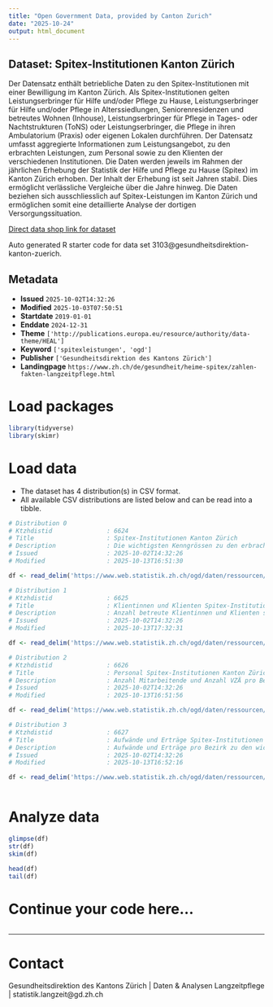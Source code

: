 ```yaml
---
title: "Open Government Data, provided by Canton Zurich"
date: "2025-10-24"
output: html_document
---
```


## Dataset: Spitex-Institutionen Kanton Zürich

Der Datensatz enthält betriebliche Daten zu den Spitex-Institutionen mit einer Bewilligung im Kanton Zürich. Als Spitex-Institutionen gelten Leistungserbringer für Hilfe und/oder Pflege zu Hause, Leistungserbringer für Hilfe und/oder Pflege in Alterssiedlungen, Seniorenresidenzen und betreutes Wohnen (Inhouse), Leistungserbringer für Pflege in Tages- oder Nachtstrukturen (ToNS) oder Leistungserbringer, die Pflege in ihren Ambulatorium (Praxis) oder eigenen Lokalen durchführen.
Der Datensatz umfasst aggregierte Informationen zum Leistungsangebot, zu den erbrachten Leistungen, zum Personal sowie zu den Klienten der verschiedenen Institutionen. Die Daten werden jeweils im Rahmen der jährlichen Erhebung der Statistik der Hilfe und Pflege zu Hause (Spitex) im Kanton Zürich erhoben. Der Inhalt der Erhebung ist seit Jahren stabil. Dies ermöglicht verlässliche Vergleiche über die Jahre hinweg. 
Die Daten beziehen sich ausschliesslich auf Spitex-Leistungen im Kanton Zürich und ermöglichen somit eine detaillierte Analyse der dortigen Versorgungssituation.

[Direct data shop link for dataset](https://www.zh.ch/de/politik-staat/statistik-daten/datenkatalog.html#/datasets/3103@gesundheitsdirektion-kanton-zuerich)

Auto generated R starter code for data set 3103@gesundheitsdirektion-kanton-zuerich.

## Metadata

- **Issued** `2025-10-02T14:32:26`
- **Modified** `2025-10-03T07:50:51`
- **Startdate** `2019-01-01`
- **Enddate** `2024-12-31`
- **Theme** `['http://publications.europa.eu/resource/authority/data-theme/HEAL']`
- **Keyword** `['spitexleistungen', 'ogd']`
- **Publisher** `['Gesundheitsdirektion des Kantons Zürich']`
- **Landingpage** `https://www.zh.ch/de/gesundheit/heime-spitex/zahlen-fakten-langzeitpflege.html`


# Load packages

```r

library(tidyverse)
library(skimr)

```

# Load data

-   The dataset has 4 distribution(s) in CSV format.
-   All available CSV distributions are listed below and can be read into a tibble.

```r

# Distribution 0
# Ktzhdistid               : 6624
# Title                    : Spitex-Institutionen Kanton Zürich
# Description              : Die wichtigsten Kenngrössen zu den erbrachten Leistungen und Kosten pro Spitex-Institution. Detailbeschreibung zu den einzelnen Variablen siehe separate Datei im Datensatz: https://www.web.statistik.zh.ch/ogd/daten/ressourcen/KTZH_00003103_00006623.txt
# Issued                   : 2025-10-02T14:32:26
# Modified                 : 2025-10-13T16:51:30

df <- read_delim('https://www.web.statistik.zh.ch/ogd/daten/ressourcen/KTZH_00003103_00006624.csv')

# Distribution 1
# Ktzhdistid               : 6625
# Title                    : Klientinnen und Klienten Spitex-Institutionen Kanton Zürich
# Description              : Anzahl betreute Klientinnen und Klienten sowie die geleisteten Stunden pro Leistungsart. Detailbeschreibung zu den einzelnen Variablen siehe separate Datei im Datensatz: https://www.web.statistik.zh.ch/ogd/daten/ressourcen/KTZH_00003103_00006623.txt
# Issued                   : 2025-10-02T14:32:26
# Modified                 : 2025-10-13T17:32:31

df <- read_delim('https://www.web.statistik.zh.ch/ogd/daten/ressourcen/KTZH_00003103_00006625.csv')

# Distribution 2
# Ktzhdistid               : 6626
# Title                    : Personal Spitex-Institutionen Kanton Zürich
# Description              : Anzahl Mitarbeitende und Anzahl VZÄ pro Bezirk, und Diplomart. Detailbeschreibung zu den einzelnen Variablen siehe separate Datei im Datensatz: https://www.web.statistik.zh.ch/ogd/daten/ressourcen/KTZH_00003103_00006623.txt
# Issued                   : 2025-10-02T14:32:26
# Modified                 : 2025-10-13T16:51:56

df <- read_delim('https://www.web.statistik.zh.ch/ogd/daten/ressourcen/KTZH_00003103_00006626.csv')

# Distribution 3
# Ktzhdistid               : 6627
# Title                    : Aufwände und Erträge Spitex-Institutionen Kanton Zürich
# Description              : Aufwände und Erträge pro Bezirk zu den wichtigsten Konten. Detailbeschreibung zu den einzelnen Variablen siehe separate Datei im Datensatz: https://www.web.statistik.zh.ch/ogd/daten/ressourcen/KTZH_00003103_00006623.txt
# Issued                   : 2025-10-02T14:32:26
# Modified                 : 2025-10-13T16:52:16

df <- read_delim('https://www.web.statistik.zh.ch/ogd/daten/ressourcen/KTZH_00003103_00006627.csv')



```

# Analyze data

```r

glimpse(df)
str(df)
skim(df)

head(df)
tail(df)

```

# Continue your code here...

```r

```

------------------------------------------------------------------------

# Contact

Gesundheitsdirektion des Kantons Zürich | Daten & Analysen Langzeitpflege | statistik.langzeit@gd.zh.ch
